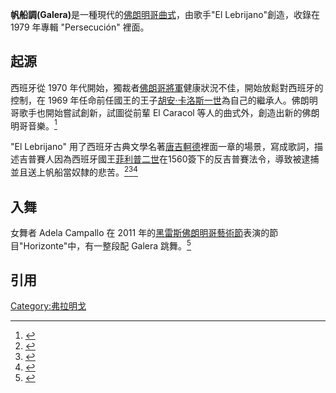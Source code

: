 '''帆船調(Galera)'''是一種現代的[[佛朗明哥曲式|佛朗明哥曲式]]，由歌手"El Lebrijano"創造，收錄在 1979 年專輯 "Persecución" 裡面。

== 起源 ==
西班牙從 1970 年代開始，獨裁者[[佛朗哥將軍|佛朗哥將軍]]健康狀況不佳，開始放鬆對西班牙的控制，在 1969 年任命前任國王的王子[[胡安·卡洛斯一世|胡安·卡洛斯一世]]為自己的繼承人。佛朗明哥歌手也開始嘗試創新，試圖從前輩 El Caracol 等人的曲式外，創造出新的佛朗明哥音樂。<ref>{{cite web | author=Michael Meert | url=http://flamencoclan.com/synopsis_englisch.htm | title=Michael Meert 導演的紀錄片：佛朗明哥家族。Antonio Carmona 講述他們 Ketama 成團前的社會狀況。 | accessdate=2012-01-23 | deadurl=yes | archiveurl=https://web.archive.org/web/20100718092656/http://www.flamencoclan.com/synopsis_englisch.htm | archivedate=2010年7月18日 | df= }}</ref>

"El Lebrijano" 用了西班牙古典文學名著[[唐吉軻德|唐吉軻德]]裡面一章的場景，寫成歌詞，描述吉普賽人因為西班牙國王[[菲利普二世_(西班牙)|菲利普二世]]在1560簽下的反吉普賽法令，導致被逮捕並且送上帆船當奴隸的悲苦。<ref>{{cite web | author =  Miguel de Cervantes | url =  http://www.classicreader.com/book/1148/25/ | title =  "they sentenced him to six years in the galleys, besides two bundred lashes that he has already had on the back" | accessdate =  2012-01-24 | archive-url =  https://web.archive.org/web/20160304192701/http://www.classicreader.com/book/1148/25/ | archive-date =  2016-03-04 | dead-url =  yes }}</ref><ref>{{cite web | url=http://www.radiole.com/especiales/enciclopedia_flamenco/estilos_modernos_galeras.html | title=El Lebrijano | accessdate=2012-01-24 | deadurl=yes | archiveurl=https://web.archive.org/web/20120203220917/http://www.radiole.com/especiales/enciclopedia_flamenco/estilos_modernos_galeras.html | archivedate=2012-02-03 }}</ref><ref>{{cite web | author =  Bernard  Leblon | publisher = University of Hertfordshire Press | url=http://books.google.com.tw/books?id=farZoyKozikC&pg=PA19&lpg=PA19&dq=philips+II+gypsy&source=bl&ots=orI6DFE6hl&sig=bAqcVWWLWdHCK0ciP7Fn9ZauLRM&hl=zh-TW&sa=X&ei=SkMeT_rlAqPvmAWb8LTXDg&ved=0CDAQ6AEwAA#v=onepage&q=Philip%20II%20in%20his%20turn%20signed%20II%20in%20his%20turn%20signed%20another&f=false | title=被抓到的吉普賽人會被判在船上當奴隸工作六年。 | accessdate=2012-01-24}}</ref> 

== 入舞 ==
女舞者 Adela Campallo 在 2011 年的[[黑雷斯佛朗明哥藝術節|黑雷斯佛朗明哥藝術節]]表演的節目"Horizonte"中，有一整段配 Galera 跳舞。<ref>{{cite web | author=Silvia Calado | publisher=flamenco-world.com | url=http://www.flamenco-world.com/magazine/about/jerez2011/resenas/08032011ing.htm | title=Festival de Jerez 演的 Horizonte 有 Galera。" She presents the galera by Lebrijano bursting with emotional coherence since its premiere in Seville, " | accessdate=2012-01-24 | deadurl=yes | archiveurl=https://web.archive.org/web/20110315093050/http://www.flamenco-world.com/magazine/about/jerez2011/resenas/08032011ing.htm | archivedate=2011-03-15 }}</ref>

== 引用 ==
<references/>

{{佛朗明哥曲式}}

[[Category:弗拉明戈|Category:弗拉明戈]]